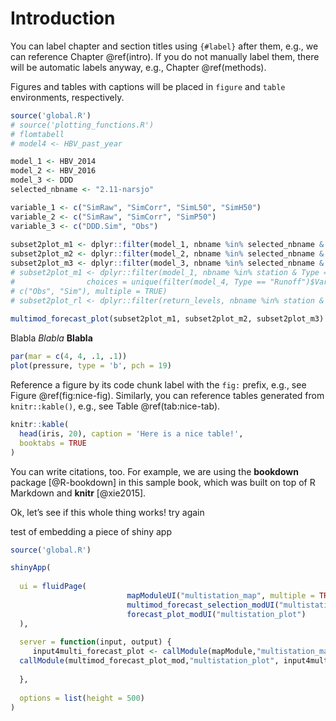 <!---
rmarkdown::render('01-intro.Rmd', "html_document", paste("_posts/", Sys.Date(), "-Flood-report-2.html", sep = ""), runtime="shiny")

or to make shiny work:
---
output:
  html_document
runtime:
  shiny
---

or 
---
title: "test"
author: FKB
date: "`r Sys.Date()`"
output:
  html_document
---


This is a markdown and rmarkdown comment
 md_document:
    variant: markdown_github
always_allow_html: yes
-->



# Introduction {#intro}

You can label chapter and section titles using `{#label}` after them, e.g., we can reference Chapter \@ref(intro). If you do not manually label them, there will be automatic labels anyway, e.g., Chapter \@ref(methods).

Figures and tables with captions will be placed in `figure` and `table` environments, respectively.

```r
source('global.R')
# source('plotting_functions.R')
# flomtabell
# model4 <- HBV_past_year

model_1 <- HBV_2014
model_2 <- HBV_2016
model_3 <- DDD
selected_nbname <- "2.11-narsjo"

variable_1 <- c("SimRaw", "SimCorr", "SimL50", "SimH50")
variable_2 <- c("SimRaw", "SimCorr", "SimP50")
variable_3 <- c("DDD.Sim", "Obs")  
      
subset2plot_m1 <- dplyr::filter(model_1, nbname %in% selected_nbname & Type == "Runoff" & Variable %in% variable_1) 
subset2plot_m2 <- dplyr::filter(model_2, nbname %in% selected_nbname & Type == "Runoff" & Variable %in% variable_2) 
subset2plot_m3 <- dplyr::filter(model_3, nbname %in% selected_nbname & Type == "Runoff" & Variable %in% variable_3) 
# subset2plot_m1 <- dplyr::filter(model_1, nbname %in% station & Type == "Runoff" & Variable %in% variable_1)             
#                choices = unique(filter(model_4, Type == "Runoff")$Variable), multiple = TRUE) 
# c("Obs", "Sim"), multiple = TRUE) 
# subset2plot_rl <- dplyr::filter(return_levels, nbname %in% station & Type %in% type_rl) 
      
multimod_forecast_plot(subset2plot_m1, subset2plot_m2, subset2plot_m3)

```

Blabla
*Blabla*
**Blabla**

```r
par(mar = c(4, 4, .1, .1))
plot(pressure, type = 'b', pch = 19)
```

Reference a figure by its code chunk label with the `fig:` prefix, e.g., see Figure \@ref(fig:nice-fig). Similarly, you can reference tables generated from `knitr::kable()`, e.g., see Table \@ref(tab:nice-tab).

```r
knitr::kable(
  head(iris, 20), caption = 'Here is a nice table!',
  booktabs = TRUE
)
```

You can write citations, too. For example, we are using the **bookdown** package [@R-bookdown] in this sample book, which was built on top of R Markdown and **knitr** [@xie2015].

Ok, let's see if this whole thing works!
try again

test of embedding a piece of shiny app

```r
source('global.R')

shinyApp(
  
  ui = fluidPage(
                          mapModuleUI("multistation_map", multiple = TRUE),
                          multimod_forecast_selection_modUI("multistation_plot"),
                          forecast_plot_modUI("multistation_plot")
  ),
  
  server = function(input, output) {
     input4multi_forecast_plot <- callModule(mapModule,"multistation_map")
  callModule(multimod_forecast_plot_mod,"multistation_plot", input4multi_forecast_plot, HBV_2014, HBV_2016, DDD, HBV_past_year, flomtabell)
  
  },
  
  options = list(height = 500)
)
```


